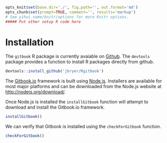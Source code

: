```r
opts_knit$set(base.dir='./', fig.path='', out.format='md')
opts_chunk$set(prompt=TRUE, comment='', results='markup')
# See yihui.name/knitr/options for more Knitr options.
##### Put other setup R code here

```

# Installation

The `gitbook` R package is currently avaiable on [Github](http://github.com). The `devtools` package provides a function to install R packages directly from github.

```r
devtools::install_github('jbryer/Rgitbook')
```

The [Gitbook.io](http://gitbook.io) framework is built using [Node.js](http://nodejs.org/). Installers are available for most major platforms and can be downloaded from the Node.js website at [http://nodejs.org/download/](http://nodejs.org/download/).

Once Node.js is installed the `installGitbook` function will attempt to download and install the Gitbook.io framework.

```r
installGitbook()
```

We can verify that Gitbook is installed using the `checkForGitbook` function.

```r
checkForGitbook()
```

